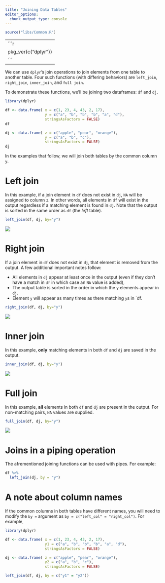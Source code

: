 ---
title: "Joining Data Tables"
editor_options: 
  chunk_output_type: console
---

```{r echo=FALSE}
source("libs/Common.R")
```
-----
```{r echo = FALSE}
pkg_ver(c("dplyr"))
```
-----

We can use `dplyr`'s join operations to join elements from one table to another table. Four such functions (with differing behaviors) are `left_join`, `right_join`, `inner_join`, and `full join`.

To demonstrate these functions, we'll be joining two dataframes: `df` and `dj`. 

```{r, message=FALSE}
library(dplyr)

df <- data.frame( x = c(1, 23, 4, 43, 2, 17),
                  y = c("a", "b", "b", "b", "a", "d"),
                  stringsAsFactors = FALSE)
df

dj <- data.frame( z = c("apple", "pear", "orange"),
                  y = c("a", "b", "c"),
                  stringsAsFactors = FALSE)
dj
```

In the examples that follow, we will join both tables by the common column `y`.

# Left join

In this example, if a join element in `df` does not exist in `dj`, `NA` will be assigned to column `z`. In other words, all elements in `df` will exist in the output regardless if a matching element is found in `dj`. Note that the output is sorted in the same order as `df` (the *left* table).

```{r, warning=FALSE}
left_join(df, dj, by="y")
```

![](img/left_join.png)

# Right join

If a join element in `df` does not exist in `dj`, that element is removed from the output. A few additional important notes follow:

+ All elements in `dj` appear at least once in the output (even if they don't have a match in `df` in which case an `NA` value is added),
+ The output table is sorted in the order in which the `y` elements appear in `dj`.
+ Element `y` will appear as many times as there matching `y`s in `df.

```{r, warning=FALSE}
right_join(df, dj, by="y")
```

![](img/right_join.png)

# Inner join

In this example, **only** matching elements in both  `df` and `dj` are saved in the output.

```{r, warning=FALSE}
inner_join(df, dj, by="y")
```

![](img/inner_join.png)

# Full join

In this example, **all** elements in both `df` and `dj` are present in the output. For non-matching pairs, `NA` values are supplied.

```{r warning=FALSE}
full_join(df, dj, by="y")
```

![](img/full_join.png)


# Joins in a piping operation

The afrementioned joining functions can be used with pipes. For example:

```{r}
df %>% 
  left_join(dj, by = "y")
```

# A note about column names

If the common columns in both tables have different names, you will need to modify the `by =` argument as `by = c("left_col" = "right_col")`. For example,

```{r, message=FALSE}
library(dplyr)

df <- data.frame( x = c(1, 23, 4, 43, 2, 17),
                  y1 = c("a", "b", "b", "b", "a", "d"),
                  stringsAsFactors = FALSE)

dj <- data.frame( z = c("apple", "pear", "orange"),
                  y2 = c("a", "b", "c"),
                  stringsAsFactors = FALSE)

left_join(df, dj, by = c("y1" = "y2"))
```